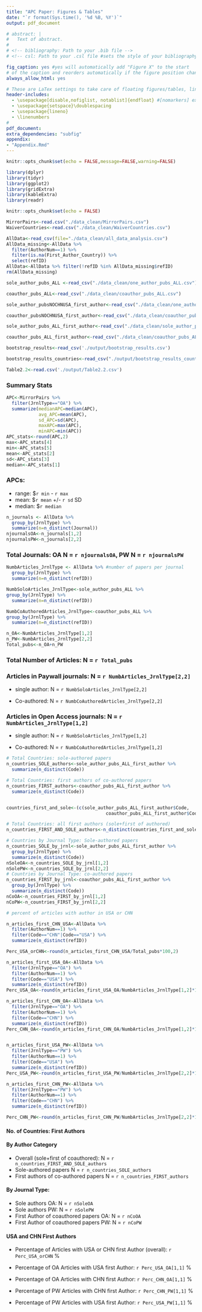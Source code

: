 ```yaml
---
title: "APC Paper: Figures & Tables"
date: "`r format(Sys.time(), '%d %B, %Y')`"
output: pdf_document

# abstract: |
#   Text of abstract.
# 
# <!-- bibliography: Path to your .bib file -->
# <!-- csl: Path to your .csl file #sets the style of your bibliography -->

fig_caption: yes #yes will automatically add "Figure X" to the start 
# of the caption and reorders automatically if the figure position changes
always_allow_html: yes

# These are LaTex settings to take care of floating figures/tables, line spacing, etc
header-includes:
  - \usepackage[disable,nofiglist, notablist]{endfloat} #[nomarkers] excludes the {insert figure x around here] from main text. The others exclude the list of tables and figures. https://cs.brown.edu/about/system/managed/latex/doc/endfloat.pdf
  - \usepackage{setspace}\doublespacing
  - \usepackage{lineno}
  - \linenumbers
# 
pdf_document:
extra_dependencies: "subfig"
appendix: 
- "Appendix.Rmd"  
---
```




```r
knitr::opts_chunk$set(echo = FALSE,message=FALSE,warning=FALSE)

library(dplyr)
library(tidyr)
library(ggplot2)
library(gridExtra)
library(kableExtra)
library(readr)
```

```r
knitr::opts_chunk$set(echo = FALSE)

MirrorPairs<-read.csv("./data_clean/MirrorPairs.csv")
WaiverCountries<-read.csv("./data_clean/WaiverCountries.csv")

AllData<-read_csv(file="./data_clean/all_data_analysis.csv")
AllData_missing<-AllData %>% 
  filter(AuthorNum==1) %>% 
  filter(is.na(First_Author_Country)) %>% 
  select(refID) 
AllData<-AllData %>% filter(!refID %in% AllData_missing$refID) 
rm(AllData_missing)

sole_author_pubs_ALL <-read_csv("./data_clean/one_author_pubs_ALL.csv")

coauthor_pubs_ALL<-read_csv("./data_clean/coauthor_pubs_ALL.csv")

sole_author_pubsNOCHNUSA_first_author<-read_csv("./data_clean/one_author_pubsNOCHNUSA.csv")

coauthor_pubsNOCHNUSA_first_author<-read_csv("./data_clean/coauthor_pubsNOCHNUSA.csv")

sole_author_pubs_ALL_first_author<-read_csv("./data_clean/sole_author_pubs_ALL_first_author.csv")

coauthor_pubs_ALL_first_author<-read_csv("./data_clean/coauthor_pubs_ALL_first_author.csv")

bootstrap_results<-read_csv('./output/bootstrap_results.csv')

bootstrap_results_countries<-read_csv("./output/bootstrap_results_countries.csv")

Table2.2<-read.csv('./output/Table2.2.csv')


```

### Summary Stats

```r
APC<-MirrorPairs %>% 
  filter(JrnlType=="OA") %>% 
  summarize(medianAPC=median(APC),
            avg_APC=mean(APC),
            sd_APC=sd(APC),
            maxAPC=max(APC),
            minAPC=min(APC))
APC_stats<-round(APC,2)
max<-APC_stats[4]
min<-APC_stats[5]
mean<-APC_stats[2]
sd<-APC_stats[3]
median<-APC_stats[1]
```
### APCs: 
* range: $`r min` - `r max`
* mean: $`r mean` +/- `r sd` SD
* median: $`r median`

```r
n_journals <- AllData %>% 
  group_by(JrnlType) %>% 
  summarize(n=n_distinct(Journal))
njournalsOA<-n_journals[1,2]
njournalsPW<-n_journals[2,2]

```
### Total Journals: OA N = `r njournalsOA`, PW N = `r njournalsPW`

```r
NumbArticles_JrnlType <- AllData %>% #number of papers per journal
  group_by(JrnlType) %>% 
  summarize(n=n_distinct(refID))

NumbSoloArticles_JrnlType<-sole_author_pubs_ALL %>% 
group_by(JrnlType) %>% 
  summarize(n=n_distinct(refID))

NumbCoAuthoredArticles_JrnlType<-coauthor_pubs_ALL %>% 
group_by(JrnlType) %>% 
  summarize(n=n_distinct(refID))

n_OA<-NumbArticles_JrnlType[1,2]
n_PW<-NumbArticles_JrnlType[2,2]
Total_pubs<-n_OA+n_PW
```
### Total Number of Articles: N = `r Total_pubs`

### Articles in Paywall journals: N = `r NumbArticles_JrnlType[2,2]`

* single author: N = `r NumbSoloArticles_JrnlType[2,2]`

* Co-authored: N = `r NumbCoAuthoredArticles_JrnlType[2,2]`

### Articles in Open Access journals: N = `r NumbArticles_JrnlType[1,2]` 

* single author: N = `r NumbSoloArticles_JrnlType[1,2]`

* Co-authored: N = `r NumbCoAuthoredArticles_JrnlType[1,2]`


```r
# Total Countries: sole-authored papers
n_countries_SOLE_authors<-sole_author_pubs_ALL_first_author %>% 
  summarize(n_distinct(Code))

# Total Countries: first authors of co-authored papers
n_countries_FIRST_authors<-coauthor_pubs_ALL_first_author %>% 
  summarize(n_distinct(Code))


countries_first_and_sole<-(c(sole_author_pubs_ALL_first_author$Code,
                                     coauthor_pubs_ALL_first_author$Code))

# Total Countries: all first authors (sole+first of authored)
n_countries_FIRST_AND_SOLE_authors<-n_distinct(countries_first_and_sole)

# Countries by Journal Type: Sole-authored papers                   
n_countries_SOLE_by_jrnl<-sole_author_pubs_ALL_first_author %>% 
  group_by(JrnlType) %>% 
  summarize(n_distinct(Code))
nSoleOA<-n_countries_SOLE_by_jrnl[1,2]
nSolePW<-n_countries_SOLE_by_jrnl[2,2]
# Countries by Journal Type: co-authored papers
n_countries_FIRST_by_jrnl<-coauthor_pubs_ALL_first_author %>% 
  group_by(JrnlType) %>% 
  summarize(n_distinct(Code))
nCoOA<-n_countries_FIRST_by_jrnl[1,2]
nCoPW<-n_countries_FIRST_by_jrnl[2,2]

# percent of articles with author in USA or CHN

n_articles_first_CHN_USA<-AllData %>% 
  filter(AuthorNum==1) %>% 
  filter(Code=="CHN"|Code=="USA") %>% 
  summarize(n_distinct(refID))

Perc_USA_orCHN<-round(n_articles_first_CHN_USA/Total_pubs*100,2)

n_articles_first_USA_OA<-AllData %>%
  filter(JrnlType=="OA") %>% 
  filter(AuthorNum==1) %>% 
  filter(Code=="USA") %>% 
  summarize(n_distinct(refID))
Perc_USA_OA<-round(n_articles_first_USA_OA/NumbArticles_JrnlType[1,2]*100,2)

n_articles_first_CHN_OA<-AllData %>%
  filter(JrnlType=="OA") %>% 
  filter(AuthorNum==1) %>% 
  filter(Code=="CHN") %>% 
  summarize(n_distinct(refID))
Perc_CHN_OA<-round(n_articles_first_CHN_OA/NumbArticles_JrnlType[1,2]*100,2)


n_articles_first_USA_PW<-AllData %>%
  filter(JrnlType=="PW") %>% 
  filter(AuthorNum==1) %>% 
  filter(Code=="USA") %>% 
  summarize(n_distinct(refID))
Perc_USA_PW<-round(n_articles_first_USA_PW/NumbArticles_JrnlType[2,2]*100,2)

n_articles_first_CHN_PW<-AllData %>%
  filter(JrnlType=="PW") %>% 
  filter(AuthorNum==1) %>% 
  filter(Code=="CHN") %>% 
  summarize(n_distinct(refID))

Perc_CHN_PW<-round(n_articles_first_CHN_PW/NumbArticles_JrnlType[2,2]*100,2)

```

#### No. of Countries: First Authors

#### By Author Category
* Overall (sole+first of coauthored): N = `r n_countries_FIRST_AND_SOLE_authors`
* Sole-authored papers N = `r n_countries_SOLE_authors` 
* First authors of co-authored papers N = `r n_countries_FIRST_authors` 

#### By Journal Type: 
* Sole authors OA: N = `r nSoleOA`
* Sole authors PW: N = `r nSolePW`
* First Author of coauthored papers OA: N = `r nCoOA`
* First Author of coauthored papers PW: N = `r nCoPW`

#### USA and CHN First Authors
* Percentage of Articles with USA or CHN first Author (overall): `r Perc_USA_orCHN` %

* Percentage of OA Articles with USA first Author: `r Perc_USA_OA[1,1]` %
* Percentage of OA Articles with CHN first Author: `r Perc_CHN_OA[1,1]` %

* Percentage of PW Articles with CHN first Author: `r Perc_CHN_PW[1,1]` %
* Percentage of PW Articles with USA first Author: `r Perc_USA_PW[1,1]` %
